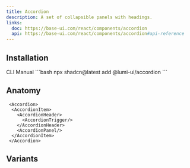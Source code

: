 ```yaml
---
title: Accordion
description: A set of collapsible panels with headings.
links:
  doc: https://base-ui.com/react/components/accordion
  api: https://base-ui.com/react/components/accordion#api-reference
---
```


<ComponentPreview name="accordion-demo" />

## Installation

<CodeTabs>
  <TabsList>
    <TabsTrigger value="cli">CLI</TabsTrigger>
    <TabsTrigger value="manual">Manual</TabsTrigger>
  </TabsList>

  <TabsContent value="cli">
    ```bash
    npx shadcn@latest add @lumi-ui/accordion
    ```
  </TabsContent>

  <TabsContent value="manual">
    <Steps>
      <Step title="Copy and paste the following code into your project.">
        <ComponentSourceCode name="accordion" title="accordion.tsx" collapsible/>
      </Step>
    </Steps>
  </TabsContent>
</CodeTabs>


## Anatomy

```tsx
 <Accordion>
  <AccordionItem>
    <AccordionHeader>
      <AccordionTrigger/>
    </AccordionHeader>
    <AccordionPanel/>
  </AccordionItem>
 </Accordion>
```

## Variants

<ComponentPreview name="accordion-contained" />
